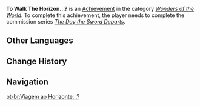 {{Achievement Infobox
|title        = 
|id           = 84565
|order id     = 4089
|category     = Wonders of the World
|description  = Witness Sun Yu's tale.
|requirements = Complete ''[[The Day the Sword Departs]]''.
|primogems    = 5
|tracking     = 
|hidden       = 1
|type         = Commission
}}
'''To Walk The Horizon...?''' is an [[Achievement]] in the category ''[[Wonders of the World]]''. To complete this achievement, the player needs to complete the commission series ''[[The Day the Sword Departs]]''.

==Other Languages==
{{Other Languages
|en      = To Walk The Horizon...?
|zhs     = 行万里路…？
|zhs_rm  = Xíng Wànlǐ-lù...?
|zht     = 行萬里路…？
|zht_rm  = Xíng Wànlǐ-lù...?
|zh_tl   = 
|ja      = 万里の道を行く…？
|ja_rm   = Banri no Michi wo Iku...?
|ja_tl   = 
|ko      = 만 리행…?
|ko_rm   = Man Rihaeng...?
|ko_tl   = A Ten Thousand Journey...?
|es      = Veinte mil leguas de viaje naviero
|es_tl   = Twenty Thousand Leagues of a Shipping Voyage
|fr      = Marcher à l'horizon...?
|fr_tl   = To Walk on the Horizon
|ru      = Пройти по горизонту?..
|ru_tl   = To Walk The Horizon...?
|th      = เดินทางนับหมื่นลี้...?
|th_rm   = 
|th_tl   = 
|vi      = Đi Vạn Dặm Đường...?
|vi_tl   = 
|de      = Bis ans Ende der Welt&nbsp;...?
|de_tl   = Until the End of the World...?
|id      = Berjalan Menuju Cakrawala&nbsp;...?
|id_tl   = Walking Towards the Horizon...?
|pt      = Viagem ao Horizonte...?
|pt_tl   = 
|tr      = Ufuğa Yürüyüş...
|tr_tl   = 
|it      = Camminare sull'orizzonte...?
|it_tl   = 
}}

==Change History==
{{Change History|3.3}}

==Navigation==
{{Achievement Navbox|Wonders of the World|Commission}}

[[pt-br:Viagem ao Horizonte...?]]
